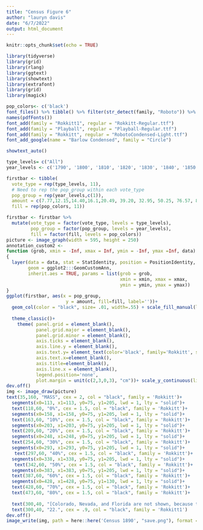 ```yaml
---
title: "Census Figure 6"
author: "lauryn davis"
date: "6/7/2022"
output: html_document
---
```


```r
knitr::opts_chunk$set(echo = TRUE)
```

```r
library(tidyverse)
library(grid)
library(rlang)
library(ggtext)
library(showtext)
library(extrafont)
library(grid)
library(magick)
```
```r
pop_colors<- c('black')
font_files() %>% tibble() %>% filter(str_detect(family, "Roboto")) %>% pull(file)
names(pdfFonts())
font_add(family = "Rokkitt1", regular = "Rokkitt-Regular.ttf")
font_add(family = "Playball", regular = "Playball-Regular.ttf")
font_add(family = "Rokkitt", regular = "RobotoCondensed-Light.ttf")
font_add_google(name = "Barlow Condensed", family = "Circle")

showtext_auto()

type_levels= c("All")
year_levels <- c('1790', '1800', '1810', '1820', '1830', '1840', '1850', '1860', '1870', '1880', '1890')

firstbar <- tibble(
  vote_type = rep(type_levels, 11),
  # Need to rep the pop_group within each vote_type
  pop_group = rep(year_levels,c(1)),
  amount = c(7.77,12.15,14.40,16.1,20.49, 39.20, 32.95, 50.25, 76.57, 83.25, 100),
  fill = rep(pop_colors, 11))

firstbar <- firstbar %>% 
  mutate(vote_type = factor(vote_type, levels = type_levels),
         pop_group = factor(pop_group, levels = year_levels),
         fill = factor(fill, levels = pop_colors))
picture <- image_graph(width = 595, height = 250)
annotation_custom2 <- 
function (grob, xmin = -Inf, xmax = Inf, ymin = -Inf, ymax =Inf, data) 
{
  layer(data = data, stat = StatIdentity, position = PositionIdentity, 
        geom = ggplot2:::GeomCustomAnn, 
        inherit.aes = TRUE, params = list(grob = grob, 
                                          xmin = xmin, xmax = xmax, 
                                          ymin = ymin, ymax = ymax))
}
ggplot(firstbar, aes(x = pop_group, 
                      y = amount, fill=fill, label=''))+
  geom_col(color = "black", size= .01, width=.55) + scale_fill_manual(labels= '', values= pop_colors, name = "") +
  
  theme_classic()+
    theme( panel.grid = element_blank(),
           panel.grid.major = element_blank(),
           panel.grid.minor = element_blank(),
           axis.ticks = element_blank(),
           axis.line.y = element_blank(),
           axis.text.y= element_text(color='black', family='Rokkitt', size=12),
           axis.text.x=element_blank(),
           axis.title=element_blank(),
           axis.line.x = element_blank(),
           legend.position='none',
           plot.margin = unit(c(2,3,0,3), "cm"))+ scale_y_continuous(limits= c(0,101), expand=c(0,0)) + scale_x_discrete(expand=c(0,3)) + coord_flip()
dev.off()
img <- image_draw(picture)
text(35,160, "MASS", cex = 2, col = "black", family = 'Rokkitt')+
  segments(x0=113, x1=113, y0=75, y1=205, lwd = 1, lty = "solid")+
  text(118,60, "0%", cex = 1.5, col = "black", family = 'Rokkitt')+
  segments(x0=158, x1=158, y0=75, y1=205, lwd = 1, lty = "solid")+
  text(163,60, "10%", cex = 1.5, col = "black", family = 'Rokkitt')+
  segments(x0=203, x1=203, y0=75, y1=205, lwd = 1, lty = "solid")+
  text(209,60, "20%", cex = 1.5, col = "black", family = 'Rokkitt')+
  segments(x0=248, x1=248, y0=75, y1=205, lwd = 1, lty = "solid")+
  text(254,60, "30%", cex = 1.5, col = "black", family = 'Rokkitt')+
  segments(x0=293, x1=293, y0=75, y1=205, lwd = 1, lty = "solid")+
   text(297,60, "40%", cex = 1.5, col = "black", family = 'Rokkitt')+
  segments(x0=338, x1=338, y0=75, y1=205, lwd = 1, lty = "solid")+
   text(342,60, "50%", cex = 1.5, col = "black", family = 'Rokkitt')+
  segments(x0=383, x1=383, y0=75, y1=205, lwd = 1, lty = "solid")+
  text(387,60, "60%", cex = 1.5, col = "black", family = 'Rokkitt')+
  segments(x0=428, x1=428, y0=75, y1=130, lwd = 1, lty = "solid")+
  text(428,60, "70%", cex = 1.5, col = "black", family = 'Rokkitt')+
  text(473,60, "80%", cex = 1.5, col = "black", family = 'Rokkitt')+
  
  text(300,40, "[Colorado, Nevada, and Florida are not shown, because these States had urban population in 1880 and 1800 only.]", cex = .75, col = "black", family = 'Rokkitt1')+
  text(300,40, "22.", cex = .9, col = "black", family = 'Rokkitt1')
dev.off()
image_write(img, path = here::here('Census 1890', "save.png"), format = "png")
     

```
